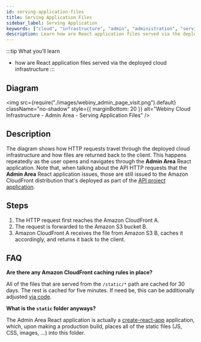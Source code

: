 ```yaml
---
id: serving-application-files
title: Serving Application Files
sidebar_label: Serving Application
keywords: ["cloud", "infrastructure", "admin", "administration", "serving", "files", "static", "assets"]
description: Learn how are React application files served via the deployed cloud infrastructure.
---
```


:::tip What you’ll learn
- how are React application files served via the deployed cloud infrastructure
:::

## Diagram

<!-- vale off -->

<img
  src={require("./images/webiny_admin_page_visit.png").default}
  className="no-shadow"
  style={{ marginBottom: 20 }}
  alt="Webiny Cloud Infrastructure - Admin Area - Serving Application Files"
/>

<!-- vale on -->

## Description

<!-- vale off -->
The diagram shows how HTTP requests travel through the deployed cloud infrastructure and how files are returned back to the client. This happens repeatedly as the user opens and navigates through the **Admin Area** React application. Note that, when talking about the API HTTP requests that the **Admin Area** React application issues, those are still issued to the Amazon CloudFront distribution that's deployed as part of the [API project application](/docs/key-topics/cloud-infrastructure/api/overview).
<!-- vale on -->

## Steps

1. The HTTP request first reaches the Amazon CloudFront <diagram-letter>A</diagram-letter>.
2. The request is forwarded to the Amazon S3 bucket <diagram-letter>B</diagram-letter>.
3. Amazon CloudFront <diagram-letter>A</diagram-letter> receives the file from Amazon S3 <diagram-letter>B</diagram-letter>, caches it accordingly, and returns it back to the client.

## FAQ

**Are there any Amazon CloudFront caching rules in place?**

All of the files that are served from the `/static/*` path are cached for 30 days. The rest is cached for five minutes. If need be, this can be additionally adjusted [via code](https://github.com/webiny/webiny-js/blob/v5/packages/cwp-template-aws/template/apps/admin/pulumi/cloudfront.ts).

**What is the `static` folder anyways?**

The Admin Area React application is actually a [create-react-app](https://create-react-app.dev/) application, which, upon making a production build, places all of the static files (JS, CSS, images, ...) into this folder.
